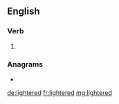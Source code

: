 ==English==

===Verb===
{{head|en|verb form}}

# {{en-past of|lighter}}

===Anagrams===
* {{l|en|relighted}}

[[de:lightered]]
[[fr:lightered]]
[[mg:lightered]]